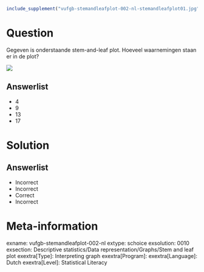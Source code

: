 ```r
include_supplement("vufgb-stemandleafplot-002-nl-stemandleafplot01.jpg", recursive = TRUE)
```

Question
========

Gegeven is onderstaande stem-and-leaf plot. Hoeveel waarnemingen staan er in de plot? 


![](vufgb-stemandleafplot-002-nl-stemandleafplot01.jpg)
  
Answerlist
----------
* 4
* 9
* 13
* 17

Solution
========

Answerlist
----------
* Incorrect
* Incorrect
* Correct
* Incorrect

Meta-information
================
exname: vufgb-stemandleafplot-002-nl
extype: schoice
exsolution: 0010
exsection: Descriptive statistics/Data representation/Graphs/Stem and leaf plot
exextra[Type]: Interpreting graph
exextra[Program]: 
exextra[Language]: Dutch
exextra[Level]: Statistical Literacy
